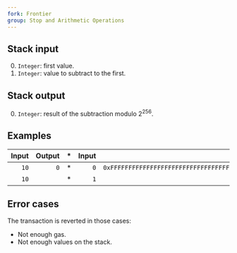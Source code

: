 ```yaml
---
fork: Frontier
group: Stop and Arithmetic Operations
---
```


## Stack input

0. `Integer`: first value.
1. `Integer`: value to subtract to the first.

## Stack output

0. `Integer`: result of the subtraction modulo 2<sup>256</sup>.

## Examples

| Input | Output | * | Input | Output |
|------:|-------:|-|------:|-------:|
| `10` | `0` | * | `0` | `0xFFFFFFFFFFFFFFFFFFFFFFFFFFFFFFFFFFFFFFFFFFFFFFFFFFFFFFFFFFFFFFFF` |
| `10` | | * | `1` | |

## Error cases

The transaction is reverted in those cases:
- Not enough gas.
- Not enough values on the stack.
